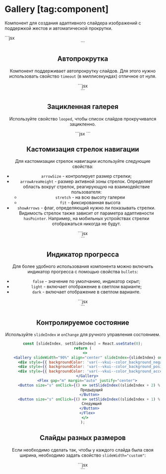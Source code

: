 <Overview group="data-display">

# Gallery [tag:component]

Компонент для создания адаптивного слайдера изображений с поддержкой жестов и автоматической прокрутки.

</Overview>


<Playground Wrapper={BlockWrapper}>
  ```jsx
  <Gallery slideWidth="90%" align="center">
    <div style={{ backgroundColor: 'var(--vkui--color_background_negative)' }} />
    <div style={{ backgroundColor: 'var(--vkui--color_background_positive)' }} />
    <div style={{ backgroundColor: 'var(--vkui--color_background_accent)' }} />
  </Gallery>
  ```
</Playground>

## Автопрокрутка

Компонент поддерживает автопрокрутку слайдов. Для этого нужно использовать свойство `timeout` (в миллисекундах)
отличное от нуля.

<Playground Wrapper={BlockWrapper}>
  ```jsx
  <Gallery slideWidth="90%" align="center" timeout={3000}>
    <div style={{ backgroundColor: 'var(--vkui--color_background_negative)' }} />
    <div style={{ backgroundColor: 'var(--vkui--color_background_positive)' }} />
    <div style={{ backgroundColor: 'var(--vkui--color_background_accent)' }} />
  </Gallery>
  ```
</Playground>

## Зацикленная галерея

Используйте свойство `looped`, чтобы список слайдов прокручивался зацикленно.

<Playground Wrapper={BlockWrapper}>
  ```jsx
  <Gallery slideWidth="90%" bullets="dark" showArrows looped>
    <Placeholder style={{ backgroundColor: 'var(--vkui--color_background_negative)' }} title="1" />
    <Placeholder style={{ backgroundColor: 'var(--vkui--color_background_positive)' }} title="2" />
    <Placeholder style={{ backgroundColor: 'var(--vkui--color_background_accent)' }} title="3" />
    <Placeholder style={{ backgroundColor: 'var(--vkui--color_background_negative)' }} title="4" />
    <Placeholder style={{ backgroundColor: 'var(--vkui--color_background_positive)' }} title="5" />
  </Gallery>
  ```
</Playground>

## Кастомизация стрелок навигации

Для кастомизации стрелок навигации используйте следующие свойства:

- `arrowSize` - контролирует размер стрелки;
- `arrowAreaHeight` - размер активной зоны стрелок. Определяет область вокруг стрелок, реагирующую на взаимодействие пользователя:
  - `stretch` - на всю высоту галереи
  - `fit` - фиксированная высота
- `showArrows` - флаг, определяющий нужно ли показывать стрелки. Видимость стрелок также зависит
  от параметра адаптивности `hasPointer`. Например, на мобильных устройствах стрелки отображаться никогда не будут.

<Playground Wrapper={BlockWrapper}>
  ```jsx
  <Gallery slideWidth="90%" showArrows arrowAreaHeight="fit" arrowSize="s">
    <div style={{ backgroundColor: 'var(--vkui--color_background_negative)' }} />
    <div style={{ backgroundColor: 'var(--vkui--color_background_positive)' }} />
    <div style={{ backgroundColor: 'var(--vkui--color_background_accent)' }} />
  </Gallery>
  ```
</Playground>

## Индикатор прогресса

Для более удобного использования компонента можно включить индикатор прогресса с помощью свойства `bullets`:

- `false` - значение по умолчанию, индикатор скрыт;
- `light` - включает отображение в светлом варианте;
- `dark` - включает отображение в светлом варианте.

<Playground Wrapper={BlockWrapper}>
  ```jsx
  <Gallery slideWidth="90%" bullets="dark" showArrows>
    <div style={{ backgroundColor: 'var(--vkui--color_background_negative)' }} />
    <div style={{ backgroundColor: 'var(--vkui--color_background_positive)' }} />
    <div style={{ backgroundColor: 'var(--vkui--color_background_accent)' }} />
  </Gallery>
  ```
</Playground>

## Контролируемое состояние

Используйте `slideIndex` и `onChange` для ручного управления состоянием.

<Playground Wrapper={BlockWrapper}>

```jsx
const [slideIndex, setSlideIndex] = React.useState(0);
return (
  <>
    <Gallery slideWidth="90%" align="center" slideIndex={slideIndex} onChange={setSlideIndex}>
      <div style={{ backgroundColor: 'var(--vkui--color_background_negative)' }} />
      <div style={{ backgroundColor: 'var(--vkui--color_background_positive)' }} />
      <div style={{ backgroundColor: 'var(--vkui--color_background_accent)' }} />
    </Gallery>
    <Flex gap="m" margin="auto" justify="center">
      <Button size="s" onClick={() => setSlideIndex((slideIndex + 2) % 3)}>
        Предыдущий
      </Button>
      <Button size="s" onClick={() => setSlideIndex((slideIndex + 1) % 3)}>
        Следующий
      </Button>
    </Flex>
  </>
);
```

</Playground>

## Слайды разных размеров

Если необходимо сделать так, чтобы у каждого слайда была своя ширина, необходимо задать свойство `slideWidth="custom"`:

<Playground Wrapper={BlockWrapper}>
  ```jsx
  <Gallery slideWidth="custom">
    <div
      style={{
        width: 200,
        backgroundColor: 'var(--vkui--color_background_negative)',
      }}
    />
    <div
      style={{
        width: 120,
        backgroundColor: 'var(--vkui--color_background_positive)',
      }}
    />
    <div
      style={{
        width: 70,
        backgroundColor: 'var(--vkui--color_background_accent)',
      }}
    />
    <div
      style={{
        width: 220,
        backgroundColor: 'var(--vkui--color_icon_secondary)',
      }}
    />
  </Gallery>
  ```
</Playground>
